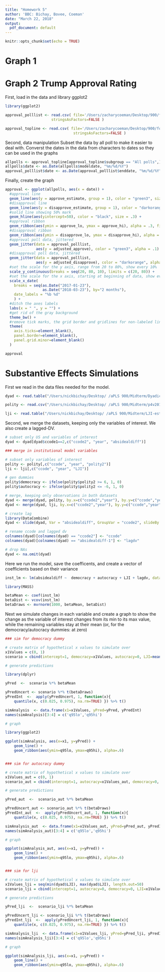 ```yaml
---
title: "Homework 5"
author: 'BBC: Bichay, Bovee, Coeman'
date: "March 22, 2018"
output: 
  pdf_document: default
---
```


```r
knitr::opts_chunk$set(echo = TRUE)
```

# Graph 1




# Graph 2 Trump Approval Rating

First, load in the data and library ggplot2
``` r
library(ggplot2)

approval_polllist <- read.csv( file='/Users/zacharycoeman/Desktop/900/forHW/approval_polllist.csv', 
                     stringsAsFactors=FALSE )

approval_topline <- read.csv( file='/Users/zacharycoeman/Desktop/900/forHW/approval_topline.csv', 
                               stringsAsFactors=FALSE )
```

Second, data manipulation
Subset the data by all poll to make it easier to deal with.
Converst the dates in the data from characters to dates so they can be used in the graphs
``` r
allpolls <- approval_topline[approval_topline$subgroup == "All polls",]
allpolls$date <- as.Date(allpolls$modeldate, "%m/%d/%Y")
approval_polllist$date <- as.Date(approval_polllist$enddate, "%m/%d/%Y")

```

Finally, create the graph 

``` r
approval <- ggplot(allpolls, aes(x = date)) +
  #approval line
  geom_line(aes(y = approve_estimate, group = 1), color = "green3", size = 1) +
  #disapproval line
  geom_line(aes(y = disapprove_estimate, group = 1), color = "darkorange", size = 1) +
  #solid line showing 50% mark
  geom_hline(aes(yintercept=50), color = "black", size = .3) +
  #approval ribbon 
  geom_ribbon(aes(ymin = approve_lo, ymax = approve_hi), alpha = .3, fill = "green3") +
  #disapproval ribbon
  geom_ribbon(aes(ymin = disapprove_lo, ymax = disapprove_hi), alpha = .3, fill = "darkorange") +
  #approval poll data, jittered
  geom_jitter(data = approval_polllist,
              aes(y = adjusted_approve), color = "green3", alpha = .1) +
  #disapproval poll data, jittered
  geom_jitter(data = approval_polllist,
              aes(y = adjusted_disapprove), color = "darkorange", alpha = .1) +
  #set the scale for the y axis, range from 20 to 80%, show every 10%
  scale_y_continuous(breaks = seq(20, 80, 10), limits = c(20, 80)) + 
  #set the scale for the x axis, starting at beginning of data, show every two months
  scale_x_date(
    breaks = seq(as.Date("2017-01-23"), 
                 as.Date("2018-03-23"), by="2 months"),
    date_labels = "%b %d" 
    ) +
  #ditch the axes labels
  labs(x = " ", y = "") +
  #get rid of the gray background
  theme_bw() + 
  #remove tick marks, the grid border and gridlines for non-labeled lines
  theme(
    axis.ticks=element_blank(), 
    panel.border=element_blank(),
    panel.grid.minor=element_blank()
  )

approval

```

# Substantive Effects Simulations

First we read in the data files needed for the model.
```r
dyad <- read.table("/Users/nickbichay/Desktop/ /aPLS 900/Midterm/Dyadicdata.tab.tsv", sep="\t", header=TRUE)

polity <- read.csv("/Users/nickbichay/Desktop/ /aPLS 900/Midterm/p4v2016.csv", header = TRUE, stringsAsFactors = FALSE)

lji <- read.table("/Users/nickbichay/Desktop/ /aPLS 900/Midterm/LJI-estimates-20140422.tab.tsv", sep="\t", header=TRUE)
```
  

Second, we merge the datasets, keeping only the variables of interest. We also create a lagged-DV.
```r
# subset only US and variables of interest
dyad <- dyad[dyad$ccode1==2,c("ccode2", "year", "absidealdiff")]

### merge in institutional model variables

# subset only variables of interest
polity <- polity[,c("ccode", "year", "polity2")]
lji <- lji[,c("ccode", "year", "LJI")]

# gen dummies
polity$democracy <- ifelse(polity$polity2 >= 6, 1, 0)
polity$autocracy <- ifelse(polity$polity2 <= -6, 1, 0)

# merge, keeping only observations in both datasets
dyad <- merge(dyad, polity, by.x=c("ccode2","year"), by.y=c("ccode","year"), all=FALSE)
dyad <- merge(dyad, lji, by.x=c("ccode2","year"), by.y=c("ccode","year"), all=FALSE)

# create lag
library(DataCombine)
dyad <- slide(dyad, Var = "absidealdiff", GroupVar = "ccode2", slideBy = -1)

# rename ccode and lagged dv
colnames(dyad)[colnames(dyad) == "ccode2"] <- "ccode"
colnames(dyad)[colnames(dyad) == "absidealdiff-1"] <- "lagdv"

# drop NAs
dyad <- na.omit(dyad)
```
   

Here we run the model, save the coefficents, and create a vector of coefficients based on their variance
```r
inst_lm <- lm(absidealdiff ~  democracy + autocracy + LJI + lagdv, data=dyad)

library(MASS)

betaMean <- coef(inst_lm)
betaDist <- vcov(inst_lm)
betaDraws <- mvrnorm(1000, betaMean, betaDist)
```
  
Next we simulate changes in each variable and create a graph to show the change as the variable of interest changes from its min to its max value, while the remaining variables stay at their mean (or, for the democracy/autocracy dummies: at zero)
```r
### sim for democracy dummy

# create matrix of hypothetical x values to simulate over
x1Values = c(0, 1)
scenario = cbind(intercept=1, democracy=x1Values, autocracy=0, LJI=mean(dyad$LJI), lagdv=mean(dyad$lagdv) )

# generate predictions

library(dplyr)

yPred  <-  scenario %*% betaMean

yPredUncert <- scenario %*% t(betaDraws)
yPredInt  <-  apply(yPredUncert, 1, function(x){ 
    quantile(x, c(0.025, 0.975), na.rm=TRUE) }) %>% t()

simAnalysis  <- data.frame(x1=x1Values, yPred=yPred, yPredInt)
names(simAnalysis)[3:4] = c('q95lo','q95hi')

# graph

library(ggplot2)

ggplot(simAnalysis, aes(x=x1, y=yPred)) + 
    geom_line() +
    geom_ribbon(aes(ymin=q95lo, ymax=q95hi), alpha=.6)


### sim for autocracy dummy

# create matrix of hypothetical x values to simulate over
x1Values_aut = c(0, 1)
scenario_aut = cbind(intercept=1, autocracy=x1Values_aut, democracy=0, LJI=mean(dyad$LJI), lagdv=mean(dyad$lagdv) )

# generate predictions

yPred_aut  <-  scenario_aut %*% betaMean

yPredUncert_aut <- scenario_aut %*% t(betaDraws)
yPredInt_aut  <-  apply(yPredUncert_aut, 1, function(x){ 
    quantile(x, c(0.025, 0.975), na.rm=TRUE) }) %>% t()

simAnalysis_aut  <- data.frame(x1=x1Values_aut, yPred=yPred_aut, yPredInt_aut)
names(simAnalysis_aut)[3:4] = c('q95lo','q95hi')

# graph

ggplot(simAnalysis_aut, aes(x=x1, y=yPred)) + 
    geom_line() +
    geom_ribbon(aes(ymin=q95lo, ymax=q95hi), alpha=.6)


### sim for lji

# create matrix of hypothetical x values to simulate over
x1Values_lji = seq(min(dyad$LJI), max(dyad$LJI), length.out=50) 
scenario_lji = cbind(intercept=1, autocracy=0, democracy=0, LJI=x1Values_lji, lagdv=mean(dyad$lagdv) )

# generate predictions

yPred_lji  <-  scenario_lji %*% betaMean

yPredUncert_lji <- scenario_lji %*% t(betaDraws)
yPredInt_lji  <-  apply(yPredUncert_lji, 1, function(x){ 
    quantile(x, c(0.025, 0.975), na.rm=TRUE) }) %>% t()

simAnalysis_lji  <- data.frame(x1=x1Values_lji, yPred=yPred_lji, yPredInt_lji)
names(simAnalysis_lji)[3:4] = c('q95lo','q95hi')

# graph

ggplot(simAnalysis_lji, aes(x=x1, y=yPred)) + 
    geom_line() +
    geom_ribbon(aes(ymin=q95lo, ymax=q95hi), alpha=.6)
```



